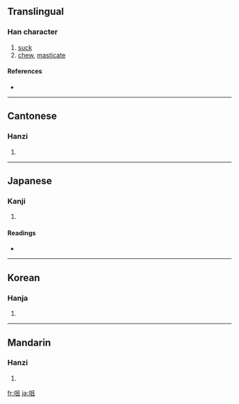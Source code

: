 {{see|嘴}}
==Translingual==

===Han character===
{{Han char|rn=30|rad=口|as=05|sn=8|four=6701<sub>0</sub>|canj=口月一 (RBM)}}

# [[suck]]
# [[chew]], [[masticate]]

====References====
* {{Han ref|kx=0184.030|dkj=03476|dj=0403.030|hdz=10599.170|uh=5480|ud=21632|bh=A943|bd=43331}}

----

==Cantonese==

===Hanzi===
{{yue-hanzi|jyut=|y=jeui2}}

# {{defn|Cantonese}}

----

==Japanese==

===Kanji===
{{ja-kanji|grade=|rs=口05}}

# {{defn|Japanese}}

====Readings====
* {{ja-readings|on=[[そ]] (so), [[しょ]] (sho)|kun=[[かむ]] (kamu)}}

----

==Korean==

===Hanja===
{{ko-hanja|hangeul=저|rv=jeo|mr=chŏ}}

# {{defn|Korean}}

----

==Mandarin==

===Hanzi===
{{cmn-hanzi|pin=[[jǔ]] ([[ju3]])|wg=chü<sup>3</sup>}}

# {{defn|Mandarin}}

[[fr:咀]]
[[ja:咀]]
